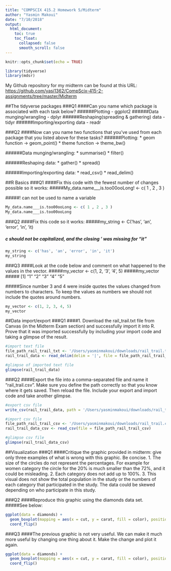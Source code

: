 ```yaml
---
title: "COMPSCIX 415.2 Homework 5/Midterm"
author: "Yasmin Makoui"
date: "7/10/2018"
output: 
  html_document: 
    toc: true
    toc_float:
      collapsed: false
      smooth_scroll: false
---
```


```r
knitr::opts_chunk$set(echo = TRUE)
```

```r
library(tidyverse)
library(mdsr)
```

My Github repository for my midterm can be found at this URL: [https://github.com/yasi1362/CompScix-415-2-assignments/tree/master/Midterm](https://github.com/yasi1362/CompScix-415-2-assignments/tree/master/Midterm)

##The tidyverse packages
###Q1 
####Can you name which package is associated with each task below?
######Plotting - ggplot2
######Data munging/wrangling - dplyr 
######Reshaping(spreading & gathering) data - tidyr
######Importing/exporting data - readr

###Q2 
####Now can you name two functions that you’ve used from each package that you listed above for these tasks?
######Plotting: 
  * geom function -> geom_point()
  * theme function -> theme_bw()
  
######Data munging/wrangling:
  * summarise()
  * filter()

######Reshaping data:
  * gather()
  * spread()

######Importing/exporting data:
  * read_csv()
  * read_delim()

##R Basics
###Q1
####Fix this code with the fewest number of changes possible so it works:
#####My_data.name___is.too00ooLong! <- c( 1 , 2 , 3 )

#####! can not be used to name a variable
  
```r
My_data.name___is.too00ooLong <- c( 1 , 2 , 3 )
My_data.name___is.too00ooLong
```
###Q2
####Fix this code so it works:
#####my_string <- C('has', 'an', 'error', 'in', 'it)

##### c should not be capitalized, and the closing ' was missing for "it"
  
```r
my_string <- c('has', 'an', 'error', 'in', 'it')
my_string
```

###Q3
####Look at the code below and comment on what happened to the values in the vector.
#####my_vector <- c(1, 2, '3', '4', 5)
#####my_vector
##### [1] "1" "2" "3" "4" "5"

#####Since number 3 and 4 were inside quotes the values changed from numbers to characters. To keep the values as numbers we should not include the quotes around numbers.
```r
my_vector <- c(1, 2, 3, 4, 5)
my_vector
```

##Data import/export
###Q1
####1. Download the rail_trail.txt file from Canvas (in the Midterm Exam section) and successfully import it into R. Prove that it was imported successfully by including your import code and taking a glimpse of the result.
```r
#import text file
file_path_rail_trail_txt <- '/Users/yasminmakoui/downloads/rail_trail.txt'
rail_trail_data <- read_delim(delim = '|', file = file_path_rail_trail_txt)

#glimpse of imported text file
glimpse(rail_trail_data)
```


###Q2
####Export the file into a comma-separated file and name it “rail_trail.csv”. Make sure you define the path correctly so that you know where it gets saved. Then reload the file. Include your export and import code and take another glimpse.
```r
#export csv file 
write_csv(rail_trail_data, path = '/Users/yasminmakoui/downloads/rail_trail.csv')

#import csv file
file_path_rail_trail_csv <- '/Users/yasminmakoui/downloads/rail_trail.csv'
rail_trail_data_csv <- read_csv(file = file_path_rail_trail_csv)

#glimpse csv file
glimpse(rail_trail_data_csv)
```

##Visualization
###Q1
####Critique the graphic provided in midterm: give only three examples of what is wrong with this graphic. Be concise.
  1. The size of the circles do not represent the percentages. For example for women category the circle for the 20% is much smaller than the 72%, and it could be misleading.
  2. Each category does not add up to 100%.
  3. This visual does not show the total population in the study or the numbers of each category that participated in the study. The data could be skewed depending on who participate in this study.
  
###Q2
####Reproduce this graphic using the diamonds data set.
#####See below:
```r
ggplot(data = diamonds) +
  geom_boxplot(mapping = aes(x = cut, y = carat, fill = color), position = "identity") + xlab("CUT OF DIAMOND") + ylab("CARAT OF DIAMOND") +
  coord_flip() 
```

###Q3
####The previous graphic is not very useful. We can make it much more useful by changing one thing about it. Make the change and plot it again.
```r
ggplot(data = diamonds) +
  geom_boxplot(mapping = aes(x = cut, y = carat, fill = color), position = "identity") + xlab("CUT OF DIAMOND") + ylab("CARAT OF DIAMOND") +
  coord_flip() 
```

